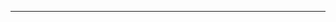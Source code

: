 

<Page confetti>
  <Logo />
</Page>

---


<Page>
  <Title text="Organizadores" />
  <div
    style={{
      display: 'flex'
    }}
  >
    <Profile twitter="durancristhian" name="Cristhian Duran" />
    <Profile twitter="srgianu" name="Sergio Gianazza" />
    <Profile twitter="camilunghi" name="Camila Cepeda" />
    <Profile twitter="a0viedo" name="Alejandro Oviedo" />
    <Profile twitter="mateosilguero1" name="Mateo Silguero" />
  </div>
</Page>

---


<Page>
  <Title text="Donde encontrarnos" />
  <div
    style={{
      display: 'flex'
    }}
  >
    <Box image="twitter" text="@meetupjs_ar" />
    <Box image="youtube" text="Meetup.js Buenos Aires" />
    <Box image="facebook" text="Meetup.js Buenos Aires" />
    <Box image="website" text="meetupjs.com.ar" />
  </div>
</Page>

---


<Page>
  <Title text="En el evento de hoy" />
  <P>
    Charlas, Kahoot! y <span style={{ fontStyle: 'normal' }}>🕸👷🏽‍♂️</span>
  </P>
</Page>

---


<Page>
  <Title text="Charlas" />
  <P>github.com/meetupjs-ar/charlas</P>
</Page>

---


<Page>
  <Title text="Agradecimientos" />
</Page>

---


<Page>
  <Logo />
</Page>
